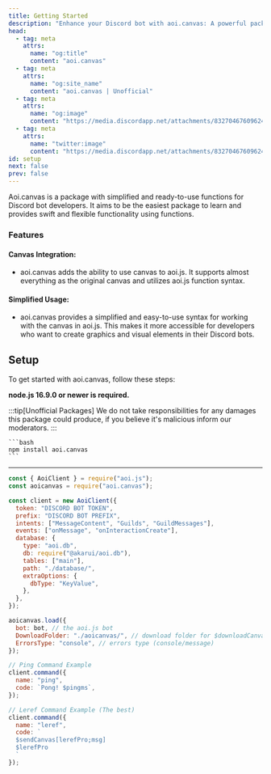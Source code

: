 ```yaml
---
title: Getting Started
description: "Enhance your Discord bot with aoi.canvas: A powerful package to bring canvas to your aoi.js projects!"
head:
  - tag: meta
    attrs:
      name: "og:title"
      content: "aoi.canvas"
  - tag: meta
    attrs:
      name: "og:site_name"
      content: "aoi.canvas | Unofficial"
  - tag: meta
    attrs:
      name: "og:image"
      content: "https://media.discordapp.net/attachments/832704676096245800/1149738393496989797/26_20230908190821.png"
  - tag: meta
    attrs:
      name: "twitter:image"
      content: "https://media.discordapp.net/attachments/832704676096245800/1149738393496989797/26_20230908190821.png"
id: setup
next: false
prev: false
---
```


Aoi.canvas is a package with simplified and ready-to-use functions for Discord bot developers. It aims to be the easiest package to learn and provides swift and flexible functionality using functions.

### Features

#### Canvas Integration:

- aoi.canvas adds the ability to use canvas to aoi.js. It supports almost everything as the original canvas and utilizes aoi.js function syntax.

#### Simplified Usage:

- aoi.canvas provides a simplified and easy-to-use syntax for working with the canvas in aoi.js. This makes it more accessible for developers who want to create graphics and visual elements in their Discord bots.

## Setup

To get started with aoi.canvas, follow these steps:

**node.js 16.9.0 or newer is required.**

:::tip[Unofficial Packages]
We do not take responsibilities for any damages this package could produce, if you believe it's malicious inform our moderators.
:::

    ```bash
    npm install aoi.canvas
    ```

---

```javascript title="index.js"
const { AoiClient } = require("aoi.js");
const aoicanvas = require("aoi.canvas");

const client = new AoiClient({
  token: "DISCORD BOT TOKEN",
  prefix: "DISCORD BOT PREFIX",
  intents: ["MessageContent", "Guilds", "GuildMessages"],
  events: ["onMessage", "onInteractionCreate"],
  database: {
    type: "aoi.db",
    db: require("@akarui/aoi.db"),
    tables: ["main"],
    path: "./database/",
    extraOptions: {
      dbType: "KeyValue",
    },
  },
});

aoicanvas.load({
  bot: bot, // the aoi.js bot
  DownloadFolder: "./aoicanvas/", // download folder for $downloadCanvas and $downloadGIF
  ErrorsType: "console", // errors type (console/message)
});

// Ping Command Example
client.command({
  name: "ping",
  code: `Pong! $pingms`,
});

// Leref Command Example (The best)
client.command({
  name: "leref",
  code: `
  $sendCanvas[lerefPro;msg]
  $lerefPro
  `
});
```
